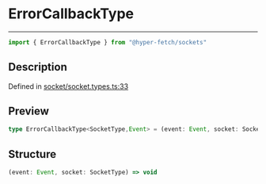 

# ErrorCallbackType

<div class="api-docs__separator" data-reactroot="">

---

</div><div class="api-docs__import" data-reactroot="">

```ts
import { ErrorCallbackType } from "@hyper-fetch/sockets"
```

</div><div class="api-docs__section">

## Description

</div><div class="api-docs__description"><span class="api-docs__do-not-parse">



</span></div><p class="api-docs__definition">

Defined in [socket/socket.types.ts:33](https://github.com/BetterTyped/hyper-fetch/blob/c44d728f/packages/sockets/src/socket/socket.types.ts#L33)

</p><div class="api-docs__section">

## Preview

</div><div class="api-docs__preview type single">

```ts
type ErrorCallbackType<SocketType,Event> = (event: Event, socket: SocketType) => void;
```

</div><div class="api-docs__section">

## Structure

</div><div class="api-docs__returns">

```ts
(event: Event, socket: SocketType) => void
```

</div>